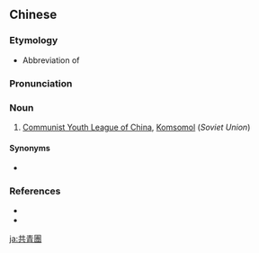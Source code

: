 {{also|共青团}}
==Chinese==
{{zh-forms|s=共青团}}

===Etymology===
* Abbreviation of {{zh-l|共產主義青年團|gòngchǎnzhǔyì qīngniántuán}}

===Pronunciation===
{{zh-pron
|m=gòngqīngtuán
|c=gung6 cing1 tyun4
|cat=n
}}

===Noun===
{{zh-noun}}

# [[w:Communist Youth League of China|Communist Youth League of China]], [[Komsomol]] (''Soviet Union'')
#: {{zh-x|他 是 一 個 共青團 成員。|He is a member of the '''Communist Youth League of China'''.}}

====Synonyms====
* {{zh-l|共產主義青年團|gòngchǎnzhǔyì qīngniántuán}}

===References===
* {{pedialite|共青团|lang=zh}}
* {{pedialite|Communist Youth League of China}}

[[ja:共青團]]